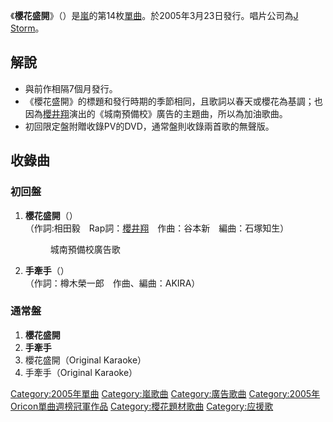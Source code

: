 {{Infobox song
| name       = 櫻花盛開
| type       = [[單曲|單曲]]
| artist     = [[嵐|嵐]]
| cover      = 
| released   = 2005年3月23日
| recorded   = 
| genre      = J-POP
| length     = 8分56秒 (初回盤)<BR />17分52秒 (通常盤)
| label      = [[J_Storm|J Storm]]
| chart_position = *週最高排名第1名（[[Oricon|Oricon]]）
* 2005年度年排名第55名（Oricon）
| certification = *金唱片 <small>（[[日本|日本]]）</small>
| producer   = 
| prev_title = [[眼中的銀河/Hero|眼中的銀河/Hero]]
| prev_year  = 2004
| next_title = [[WISH_(嵐)|WISH]]
| next_year  = 2005
}}
《'''櫻花盛開'''》（{{lang|ja|サクラ咲ケ/Sakura Sake}}）是[[嵐|嵐]]的第14枚[[單曲|單曲]]。於2005年3月23日發行。唱片公司為[[J_Storm|J Storm]]。

== 解說 ==
*與前作相隔7個月發行。
*《櫻花盛開》的標題和發行時期的季節相同，且歌詞以春天或櫻花為基調；也因為[[櫻井翔|櫻井翔]]演出的《城南預備校》廣告的主題曲，所以為加油歌曲。
*初回限定盤附贈收錄PV的DVD，通常盤則收錄兩首歌的無聲版。

==收錄曲==
===初回盤===
#'''櫻花盛開'''（{{lang|ja|サクラ咲ケ}}）<BR />（作詞:相田毅　Rap詞：[[櫻井翔|櫻井翔]]　作曲：谷本新　編曲：石塚知生）
#:城南預備校廣告歌
#'''手牽手'''（{{lang|ja|手つなごぉ}}）<BR />（作詞：樽木榮一郎　作曲、編曲：AKIRA）

===通常盤===
#'''櫻花盛開'''
#'''手牽手'''
#櫻花盛開（Original Karaoke）
#手牽手（Original Karaoke）

{{嵐}}
{{Oricon單曲週榜冠軍 (2005年)|2005年4月4日}}

{{DEFAULTSORT:Sakura Sake}}
[[Category:2005年單曲|Category:2005年單曲]]
[[Category:嵐歌曲|Category:嵐歌曲]]
[[Category:廣告歌曲|Category:廣告歌曲]]
[[Category:2005年Oricon單曲週榜冠軍作品|Category:2005年Oricon單曲週榜冠軍作品]]
[[Category:櫻花題材歌曲|Category:櫻花題材歌曲]]
[[Category:应援歌|Category:应援歌]]